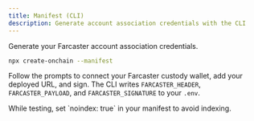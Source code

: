 ```yaml
---
title: Manifest (CLI)
description: Generate account association credentials with the CLI
---
```


Generate your Farcaster account association credentials.

```bash Terminal
npx create-onchain --manifest
```

Follow the prompts to connect your Farcaster custody wallet, add your deployed URL, and sign. The CLI writes `FARCASTER_HEADER`, `FARCASTER_PAYLOAD`, and `FARCASTER_SIGNATURE` to your `.env`.


<Warning>
While testing, set `noindex: true` in your manifest to avoid indexing.
</Warning>
